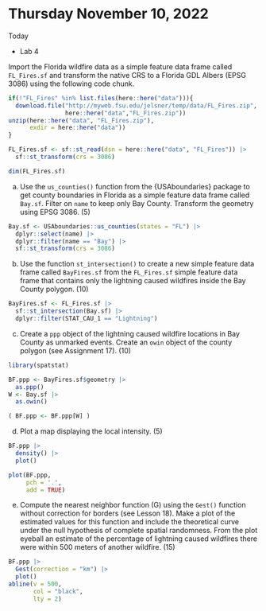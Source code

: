 # Thursday November 10, 2022 {.unnumbered}

Today

- Lab 4

Import the Florida wildfire data as a simple feature data frame called `FL_Fires.sf` and transform the native CRS to a Florida GDL Albers (EPSG 3086) using the following code chunk.
```r
if(!"FL_Fires" %in% list.files(here::here("data"))){
  download.file("http://myweb.fsu.edu/jelsner/temp/data/FL_Fires.zip",
                here::here("data","FL_Fires.zip"))
unzip(here::here("data", "FL_Fires.zip"),
      exdir = here::here("data"))
}

FL_Fires.sf <- sf::st_read(dsn = here::here("data", "FL_Fires")) |>
  sf::st_transform(crs = 3086)

dim(FL_Fires.sf)
```

(a) Use the `us_counties()` function from the {USAboundaries} package to get county boundaries in Florida as a simple feature data frame called `Bay.sf`. Filter on `name` to keep only Bay County. Transform the geometry using EPSG 3086. (5)
```r
Bay.sf <- USAboundaries::us_counties(states = "FL") |>
  dplyr::select(name) |>
  dplyr::filter(name == "Bay") |>
  sf::st_transform(crs = 3086)
```

(b) Use the function `st_intersection()` to create a new simple feature data frame called `BayFires.sf` from the `FL_Fires.sf` simple feature data frame that contains only the lightning caused wildfires inside the Bay County polygon. (10)
```r
BayFires.sf <- FL_Fires.sf |>
  sf::st_intersection(Bay.sf) |>
  dplyr::filter(STAT_CAU_1 == "Lightning")
```

(c) Create a `ppp` object of the lightning caused wildfire locations in Bay County as unmarked events. Create an `owin` object of the county polygon (see Assignment 17). (10)
```r
library(spatstat)

BF.ppp <- BayFires.sf$geometry |>
  as.ppp() 
W <- Bay.sf |>
  as.owin() 

( BF.ppp <- BF.ppp[W] )
```

(d) Plot a map displaying the local intensity. (5)
```r
BF.ppp |>
  density() |>
  plot()

plot(BF.ppp, 
     pch = '.', 
     add = TRUE)
```

(e) Compute the nearest neighbor function (G) using the `Gest()` function without correction for borders (see Lesson 18). Make a plot of the estimated values for this function and include the theoretical curve under the null hypothesis of complete spatial randomness. From the plot eyeball an estimate of the percentage of lightning caused wildfires there were within 500 meters of another wildfire. (15)
```r
BF.ppp |>
  Gest(correction = "km") |>
  plot() 
abline(v = 500, 
       col = "black",
       lty = 2)
```